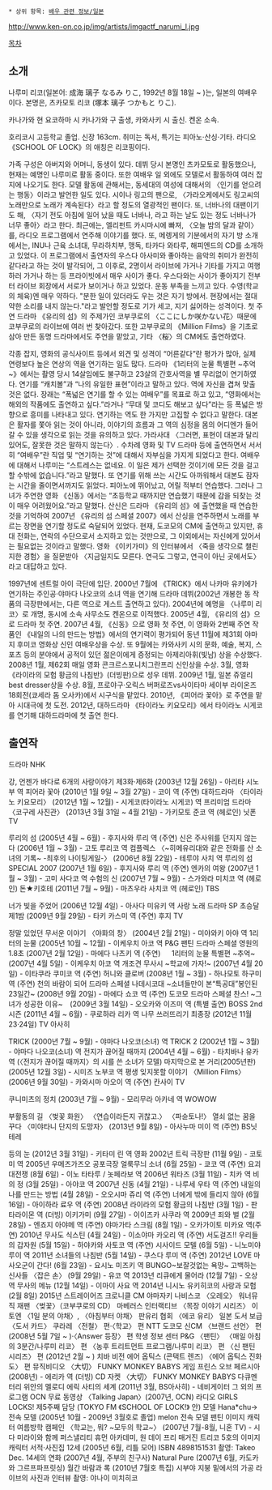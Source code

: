  * 상위 항목: [[배우 관련 정보/일본]]

http://www.ken-on.co.jp/img/artists/imgactf_narumi_l.jpg


[[목차]]

== 소개 ==
나루미 리코(일본어: 成海 璃子 なるみ りこ, 1992년 8월 18일 ~ )는, 일본의 여배우이다. 본명은, 츠카모토 리코 (塚本 璃子 つかもと りこ).

카나가와 현 요코하마 시 카나가와 구 출생, 카와사키 시 출신. 켄온 소속.

호리코시 고등학교 졸업. 신장 163cm. 취미는 독서, 특기는 피아노·산싱·기타. 라디오 《SCHOOL OF LOCK》의 애칭은 리코핑이다.

가족 구성은 아버지와 어머니, 동생이 있다.
데뷔 당시 본명인 츠카모토로 활동했으나, 현재는 예명인 나루미로 활동 중이다. 또한 여배우 일 외에도 모델로서 활동하여 여러 잡지에 나오기도 한다. 모델 활동에 관해서는, 동세대의 여성에 대해서의 〈인기를 얻으려는 행동〉이라고 발언한 일도 있다.
시이나 링고의 팬으로, 〈가라오케에서도 링고씨의 노래만으로 노래가 계속된다〉라고 할 정도의 열광적인 팬이다. 또, 너바나의 대팬이기도 해, 〈자기 전도 아침에 일어 났을 때도 너바나, 라고 하는 날도 있는 정도 너바나가 너무 좋아〉라고 한다. 최근에는, 엘리펀트 카시마시에 빠져, 〈오늘 밤의 달과 같이〉를, 라디오 프로그램에서 연주해 이야기를 했다. 또, 메렝게의 기분에서의 자기 방 소개에서는, INU나 근육 소녀대, 무라하치부, 맹독, 타카다 와타루, 해피엔드의 CD를 소개하고 있었다. 이 프로그램에서 출연자의 우스다 아사미와 좋아하는 음악의 취미가 완전히 같다라고 하는 것이 발각되어, 그 이후로, 2명이서 라이브에 가거나 기타를 가지고 여행하러 가거나 하는 등 프라이빗에서 매우 사이가 좋다. 우스다와는 사이가 좋아지기 전부터 라이브 회장에서 서로가 보이거나 하고 있었다.
운동 부족을 느끼고 있다. 수영(학교의 체육)엔 매우 약하다.
"분한 일이 있더라도 우는 것은 자기 방에서. 현장에서는 절대 약한 소리를 내지 않는다."라고 발언할 정도로 기가 세고, 지기 싫어하는 성격이다.
첫 주연 드라마 《유리의 섬》의 주제가인 코부쿠로의 〈ここにしか咲かない花〉때문에 코부쿠로의 라이브에 여러 번 찾아갔다. 또한 고부쿠로의 《Million Films》을 기초로 삼아 만든 동명 드라마에서도 주연을 맡았고, 기타 〈桜〉의 CM에도 출연하였다.

각종 잡지, 영화의 공식사이트 등에서 외견 및 성격이 “어른같다”란 평가가 많아, 실제 연령보다 높은 연상의 역을 연기하는 일도 많다. 드라마 《1리터의 눈물 특별편 ~추억~》에서는 촬영 당시 14살임에도 불구하고 23살의 간호사역을 별 무리없이 연기하였다.
연기를 “캐치볼”과 “나의 유일한 표현”이라고 말하고 있다. 역에 자신을 겹쳐 맞출 것은 없다.
장래는 “폭넓은 연기를 할 수 있는 여배우”를 목표로 하고 있고, “영화에서는 해외의 작품에도 출연하고 싶다.”라거나 “무대 및 코디도 해보고 싶다”라는 등 폭넓은 방향으로 흥미를 나타내고 있다. 연기하는 역도 한 가지만 고집할 수 없다고 말한다.
대본은 활자를 쫓아 읽는 것이 아니라, 이야기의 흐름과 그 역의 심정을 몸의 어디엔가 들어갈 수 있을 생각으로 읽는 것을 유의하고 있다. 가라사대 〈그러면, 표현이 대본과 달리 있어도, 잘못한 것은 말하지 않는다〉.
수차례 영화 및 TV 드라마 등에 출연하면서 서서히 “여배우”란 직업 및 “연기하는 것”에 대해서 자부심을 가지게 되었다고 한다. 여배우에 대해서 나루미는 “스트레스는 없네요. 이 일은 제가 선택한 것이기에 모든 것을 걸고 할 수밖에 없습니다.”라고 말했다. 또 연기를 위해 쓰는 시간도 아까워해서 대본도 잠자는 시간을 줄이면서까지도 읽었다.
피아노에 뛰어났고, 어릴 적부터 연습했다. 그러나 그녀가 주연한 영화 《신동》에서는 “초등학교 때까지만 연습했기 때문에 감을 되찾는 것이 매우 어려웠어요.”라고 말했다. 산신은 드라마 《유리의 섬》에 출연했을 때 연습한 것을 기억하여 2007년 《유리의 섬 스페셜 2007》에서 산싱을 연주하면서 노래를 부르는 장면을 연기할 정도로 숙달되어 있었다.
현재, 도코모의 CM에 출연하고 있지만, 휴대 전화는, 연락의 수단으로서 소지하고 있는 것만으로, 그 이외에서는 자신에게 있어서는 필요없는 것이라고 말했다.
영화 《이키가미》의 인터뷰에서 〈죽을 생각으로 챌린지한 경험〉을 질문받아 〈지금일지도 모른다. 연극도 그렇고, 연극이 아닌 곳에서도〉라고 대답하고 있다.


1997년에 센트럴 아이 극단에 입단.
2000년 7월에 《TRICK》에서 나카마 유키에가 연기하는 주인공·야마다 나오코의 소녀 역을 연기해 드라마 데뷔(2002년 개봉한 동 작품의 극장판에서는, 다른 역으로 게스트 출연하고 있다).
2004년에 예명을 〈나루미 리코〉로 개명, 동시에 소속 사무소도 켄온으로 이적했다.
2005년 4월, 《유리의 섬》으로 드라마 첫 주연.
2007년 4월, 《신동》으로 영화 첫 주연, 이 영화와 2번째 주연 작품인 《내일의 나의 만드는 방법》에서의 연기력이 평가되어 동년 11월에 제31회 야마지 후미코 영화상 신인 여배우상을 수상. 또 9월에는 카와사키 시의 문화, 예술, 복지, 스포츠 등의 분야에서 공적이 있던 젊은이에게 증정되는 아제리아휘(빛남) 상을 수상했다.
2008년 1월, 제62회 매일 영화 콘크르스포니치그란프리 신인상을 수상. 3월, 영화 《라이라의 모험 황금의 나침반》(더빙판)으로 성우 데뷔.
2009년 1월, 일본 쥬얼리 best dresser상을 수상. 8월, 프로야구·오릭스 버퍼로즈vs사이타마 세이부 라이온즈 18회전(쿄세라 돔 오사카)에서 시구식을 맡았다.
2010년, 《피어라 꽃아》로 주연을 맡아 시대극에 첫 도전.
2012년, 대하드라마 《타이라노 키요모리》에서 타이라노 시게코를 연기해 대하드라마에 첫 출연 한다.

== 출연작 ==
드라마
NHK

강, 언젠가 바다로 6개의 사랑이야기 제3화·제6화 (2003년 12월 26일) - 아리타 시노부 역
피어라 꽃아 (2010년 1월 9일 ~ 3월 27일) - 코이 역 (주연)
대하드라마 〈타이라노 키요모리〉 (2012년 1월 ~ 12월) - 시게코(타이라노 시게코) 역
프리미엄 드라마 〈코구레 사진관〉 (2013년 3월 31일 ~ 4월 21일) - 가키모토 준코 역 (헤로인)
닛폰 TV

루리의 섬 (2005년 4월 ~ 6월) - 후지사와 루리 역 (주연)
신은 주사위를 던지지 않는다 (2006년 1월 ~ 3월) - 고토 루리코 역
컴플렉스 〈~히메유리대와 같은 전화를 산 소녀의 기록~ -최후의 나이팅게일-〉 (2006년 8월 22일) - 테루야 사치 역
루리의 섬 SPECIAL 2007 (2007년 1월 6일) - 후지사와 루리 역 (주연)
엔카의 여왕 (2007년 1월 ~ 3월) - 고미 사다코 역
수험의 신 (2007년 7월 ~ 9월) - 스가와라 미치코 역 (헤로인)
돈★키호테 (2011년 7월 ~ 9월) - 마츠우라 사치코 역 (헤로인)
TBS

너가 빛을 주었어 (2006년 12월 4일) - 아사다 미유키 역
사랑 노래 드라마 SP 초승달 제1밤 (2009년 9월 29일) - 타키 카스미 역 (주연)
후지 TV

정말 있었던 무서운 이야기 〈야화의 창〉 (2004년 2월 21일) - 미야와키 아야 역
1리터의 눈물 (2005년 10월 ~ 12월) - 이케우치 아코 역
P&G 팬틴 드라마 스페셜 영원의 1.8초 (2007년 2월 12일) - 마에다 나츠키 역 (주연) 　
1리터의 눈물 특별편 ~추억~ (2007년 4월 5일) - 이케우치 아코 역
개조견 무사시 ~학교에 가자!~ (2007년 4월 20일) - 이타쿠라 쿠미코 역 (주연)
허니와 클로버 (2008년 1월 ~ 3월) - 하나모토 하구미 역 (주연)
천의 바람이 되어 드라마 스페셜 나데시코대 ~소녀들만이 본“특공대”봉인된 23일간~ (2008년 9월 20일) - 마에다 쇼코 역 (주연)
도코모 드라마 스페셜 찬스! ~그녀가 성공한 이유~　(2009년 3월 14일) - 오오카와 이즈미 역 (특별 출연)
BOSS 2nd 시즌 (2011년 4월 ~ 6월) - 쿠로하라 리카 역
나무 쓰러뜨리기 최종장 (2012년 11월 23·24일)
TV 아사히

TRICK (2000년 7월 ~ 9월) - 야마다 나오코(소녀) 역
TRICK 2 (2002년 1월 ~ 3월) - 야마다 나오코(소녀) 역
전지가 끊어질 때까지 (2004년 4월 ~ 6월) - 타치바나 유카 역 (〈전지가 끊어질 때까지〉의 시를 쓴 소녀가 모델)
마지막으로 본 거리(2005년판) (2005년 12월 3일) - 시미즈 노부코 역
평생 잊지못할 이야기 〈Million Films〉 (2006년 9월 30일) - 카와시마 아오이 역 (주연)
칸사이 TV

쿠니미츠의 정치 (2003년 7월 ~ 9월) - 모리무라 아카네 역
WOWOW

부활동의 길 〈벚꽃 화원〉 〈연습이라든지 귀찮고.〉 〈파슌토나!〉
열쇠 없는 꿈을 꾸다 〈미야타니 단지의 도망자〉 (2013년 9월 8일) - 아사누마 미이 역 (주연)
BS닛테레

등의 눈 (2012년 3월 31일) - 키타미 린 역
영화
2002년
트릭 극장판 (11월 9일) - 코토미 역
2005년
우메즈가즈오 공포극장 얼룩무늬 소녀 (6월 25일) - 쿄코 역 (주연)
요괴 대전쟁 (8월 6일) - 이노 타타루 / 놋페라보 역
2006년
워타즈 (3월 11일) - 치카 역
비의 정 (3월 25일) - 아야코 역
2007년
신동 (4월 21일) - 나루세 우타 역 (주연)
내일의 나를 만드는 방법 (4월 28일) - 오오시마 쥬리 역 (주연)
너에게 밖에 들리지 않아 (6월 16일) - 아이하라 료우 역 (주연)
2008년
라이라의 모험 황금의 나침반 (3월 1일) - 판타라이몬 역 (더빙)
이키가미 (9월 27일) - 이이즈카 사쿠라 역
2009년
죄와 벌 (2월 28일) - 엔죠지 아야메 역 (주연)
야마가타 스크림 (8월 1일) - 오카가이토 미카요 역(주연)
2010년
무사도 식스틴 (4월 24일) - 이소야마 카오리 역 (주연)
서도걸즈!! 우리들의 갑자원 (5월 15일) - 하야카와 사토코 역 (주연)
시사이드 모텔 (6월 5일) - 니노미야 루이 역
2011년
소녀들의 나침반 (5월 14일) - 쿠스다 루미 역 (주연)
2012년
LOVE 마사오군이 간다! (6월 23일) - 요시노 미즈키 역
BUNGO~보잘것없는 욕망~ 고백하는 신사들 〈잡은 손〉 (9월 29일) - 유코 역
2013년
리큐에게 물어라 (12월 7일) - 오상 역
무사의 메뉴 (12월 14일) - 이마이 사요 역
2014년
니시노 유키히코의 사랑과 모험 (2월 8일)
2015년
스트레이어즈 크로니클
CM
야마자키 나비스코 〈오레오〉
워너뮤직 재팬 〈벚꽃〉（코부쿠로의 CD）
마베러스 인터랙티브 〈목장 이야기 시리즈〉
이토엔 〈1일 분의 야채〉, 〈아침부터 야채〉
판유리 협회 〈에코 유리〉
일본 도서 보급 〈도서 카드〉
쿠라레 〈전철〉 편·〈학교〉 편
NTT 도코모 신CM 〈브랜드 선언〉 편 (2008년 5월 7일 ~ )·〈Answer 등장〉 편
학생 정보 센터
P&G 〈팬틴〉
〈매일 아침의 3분간/나루미 리코〉 편
〈농후 트리트먼트 프로그램/나루미 리코〉 편
〈신 팬틴 시리즈〉 편 (2012년 2월 ~ )
치바 비전 에어 옵틱스 (콘택트 렌즈) 〈에어 옵틱스 진화도〉 편
뮤직비디오
〈大切〉 FUNKY MONKEY BABYS
게임
프린스 오브 페르시아 (2008년) - 에리카 역 (더빙)
CD 자켓
〈大切〉 FUNKY MONKEY BABYS
다큐멘터리
위안의 멜로디 에릭 사티의 세계 (2011년 3월, BS아사히) - 네비게이터
그 외의 프로그램
OCN 무료 동영상 〈Talking Japan〉(2007년, OCN)
라디오
GIRLS LOCKS! 제5주째 담당 (TOKYO FM 《SCHOOL OF LOCK!》 안)
모델
Hana*chu→ 전속 모델 (2005년 10월 - 2009년 3월호로 졸업)
melon 전속 모델
팬틴 이미지 캐릭터
여름방학 캠페인 〈학교는, 뭐? ~모두의 학교~〉 (2007년 7월-8월, 니혼 TV) - 시다 미라이와 함께 퍼스낼리티
휴먼 아카데미, 원 데이 프리 매거진 트리코 5호의 이미지 캐릭터
서적·사진집
12세 (2005년 6월, 리틀 모어) ISBN 4898151531 촬영: Takeo Dec.
14세의 연화 (2007년 4월, 주부의 친구사)
Natural Pure (2007년 6월, 카도카와 그르프파프릿싱)
월간 바람과 록 (2010년 7월호 특집) 시부야 지붕 밑에서의 가공 라이브의 사진과 인터뷰 촬영: 야나이 미치히코
